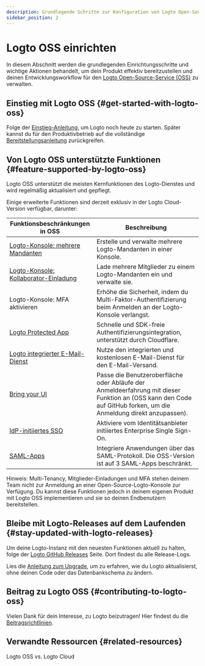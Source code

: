 ```yaml
---
description: Grundlegende Schritte zur Konfiguration von Logto Open-Source und zur Implementierung deines Identitätssystems.
sidebar_position: 2
---
```


# Logto OSS einrichten

In diesem Abschnitt werden die grundlegenden Einrichtungsschritte und wichtige Aktionen behandelt, um dein Produkt effektiv bereitzustellen und deinen Entwicklungsworkflow für den [Logto Open-Source-Service (OSS)](https://github.com/logto-io/logto) zu verwalten.

## Einstieg mit Logto OSS \{#get-started-with-logto-oss}

Folge der [Einstieg-Anleitung](/logto-oss/get-started-with-oss/), um Logto noch heute zu starten. Später kannst du für den Produktivbetrieb auf die vollständige [Bereitstellungsanleitung](/logto-oss/deployment-and-configuration) zurückgreifen.

## Von Logto OSS unterstützte Funktionen \{#feature-supported-by-logto-oss}

Logto OSS unterstützt die meisten Kernfunktionen des Logto-Dienstes und wird regelmäßig aktualisiert und gepflegt.

Einige erweiterte Funktionen sind derzeit exklusiv in der Logto Cloud-Version verfügbar, darunter:

| Funktionsbeschränkungen in OSS                                                          | Beschreibung                                                                                                                                                     |
| --------------------------------------------------------------------------------------- | ---------------------------------------------------------------------------------------------------------------------------------------------------------------- |
| [Logto-Konsole: mehrere Mandanten](/logto-cloud/tenant-settings)                        | Erstelle und verwalte mehrere Logto-Mandanten in einer Konsole.                                                                                                  |
| [Logto-Konsole: Kollaborator-Einladung](/logto-cloud/tenant-member-management)          | Lade mehrere Mitglieder zu einem Logto-Mandanten ein und verwalte sie.                                                                                           |
| Logto-Konsole: MFA aktivieren                                                           | Erhöhe die Sicherheit, indem du Multi-Faktor-Authentifizierung beim Anmelden an der Logto-Konsole verlangst.                                                     |
| [Logto Protected App](/integrate-logto/protected-app)                                   | Schnelle und SDK-freie Authentifizierungsintegration, unterstützt durch Cloudflare.                                                                              |
| [Logto integrierter E-Mail-Dienst](/connectors/email-connectors/built-in-email-service) | Nutze den integrierten und kostenlosen E-Mail-Dienst für den E-Mail-Versand.                                                                                     |
| [Bring your UI](/customization/bring-your-ui)                                           | Passe die Benutzeroberfläche oder Abläufe der Anmeldeerfahrung mit dieser Funktion an (OSS kann den Code auf GitHub forken, um die Anmeldung direkt anzupassen). |
| [IdP-initiiertes SSO](/end-user-flows/enterprise-sso/idp-initiated-sso)                 | Aktiviere vom Identitätsanbieter initiiertes Enterprise Single Sign-On.                                                                                          |
| [SAML-Apps](/integrate-logto/saml-app)                                                  | Integriere Anwendungen über das SAML-Protokoll. Die OSS-Version ist auf 3 SAML-Apps beschränkt.                                                                  |

Hinweis: Multi-Tenancy, Mitglieder-Einladungen und MFA stehen deinem Team nicht zur Anmeldung an einer Open-Source-Logto-Konsole zur Verfügung. Du kannst diese Funktionen jedoch in deinem eigenen Produkt mit Logto OSS implementieren und sie so deinen Endbenutzern bereitstellen.

## Bleibe mit Logto-Releases auf dem Laufenden \{#stay-updated-with-logto-releases}

Um deine Logto-Instanz mit den neuesten Funktionen aktuell zu halten, folge der [Logto GitHub Releases](https://github.com/logto-io/logto/releases) Seite. Dort findest du alle Release-Logs.

Lies die [Anleitung zum Upgrade](/logto-oss/upgrading-oss-version), um zu erfahren, wie du Logto aktualisierst, ohne deinen Code oder das Datenbankschema zu ändern.

## Beitrag zu Logto OSS \{#contributing-to-logto-oss}

Vielen Dank für dein Interesse, zu Logto beizutragen! Hier findest du die [Beitragsrichtlinien](/logto-oss/contribution).

## Verwandte Ressourcen \{#related-resources}

<Url href="https://blog.logto.io/logto-oss-vs-logto-cloud">Logto OSS vs. Logto Cloud</Url>
